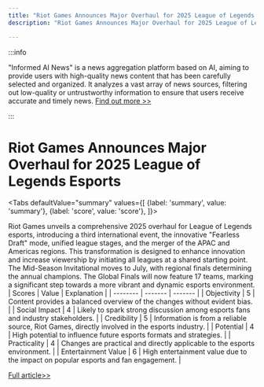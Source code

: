 ```yaml
---
title: "Riot Games Announces Major Overhaul for 2025 League of Legends Esports"
description: "Riot Games Announces Major Overhaul for 2025 League of Legends Esports"

---
```



:::info

"Informed AI News" is a news aggregation platform based on AI, aiming to provide users with high-quality news content that has been carefully selected and organized. It analyzes a vast array of news sources, filtering out low-quality or untrustworthy information to ensure that users receive accurate and timely news.  [Find out more >>](/docs/guides)

:::

# Riot Games Announces Major Overhaul for 2025 League of Legends Esports


<Tabs
	defaultValue="summary"
	values={[
	{label: 'summary', value: 'summary'},
	{label: 'score', value: 'score'},
]}>
<TabItem value="summary">


Riot Games unveils a comprehensive 2025 overhaul for League of Legends esports, introducing a third international event, the innovative "Fearless Draft" mode, unified league stages, and the merger of the APAC and Americas regions. This transformation is designed to enhance innovation and increase viewership by initiating all leagues at a shared starting point. The Mid-Season Invitational moves to July, with regional finals determining the annual champions. The Global Finals will now feature 17 teams, marking a significant step towards a more vibrant and dynamic esports environment.
</TabItem>
<TabItem value="score">
	| Scores     | Value   | Explanation |
	| -------- | ------- | ------- |
	| Objectivity  | 5    | Content provides a balanced overview of the changes without evident bias.    |
	| Social Impact | 4     | Likely to spark strong discussion among esports fans and industry stakeholders.    |
	| Credibility    | 5    | Information is from a reliable source, Riot Games, directly involved in the esports industry.    |
	| Potential    | 4    | High potential to influence future esports formats and strategies.    |
	| Practicality    | 4    | Changes are practical and directly applicable to the esports environment.    |
	| Entertainment Value    | 6    | High entertainment value due to the impact on popular esports and fan engagement.    |
</TabItem>
</Tabs>

[Full article>>](https://readhub.cn/topic/8aL0riTFf4O)
